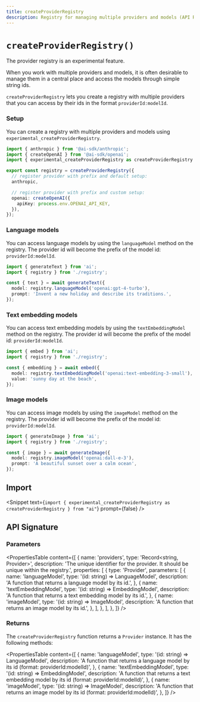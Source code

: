 ```yaml
---
title: createProviderRegistry
description: Registry for managing multiple providers and models (API Reference)
---
```


# `createProviderRegistry()`

<Note type="warning">The provider registry is an experimental feature.</Note>

When you work with multiple providers and models, it is often desirable to manage them
in a central place and access the models through simple string ids.

`createProviderRegistry` lets you create a registry with multiple providers that you
can access by their ids in the format `providerId:modelId`.

### Setup

You can create a registry with multiple providers and models using `experimental_createProviderRegistry`.

```ts
import { anthropic } from '@ai-sdk/anthropic';
import { createOpenAI } from '@ai-sdk/openai';
import { experimental_createProviderRegistry as createProviderRegistry } from 'ai';

export const registry = createProviderRegistry({
  // register provider with prefix and default setup:
  anthropic,

  // register provider with prefix and custom setup:
  openai: createOpenAI({
    apiKey: process.env.OPENAI_API_KEY,
  }),
});
```

### Language models

You can access language models by using the `languageModel` method on the registry.
The provider id will become the prefix of the model id: `providerId:modelId`.

```ts highlight={"5"}
import { generateText } from 'ai';
import { registry } from './registry';

const { text } = await generateText({
  model: registry.languageModel('openai:gpt-4-turbo'),
  prompt: 'Invent a new holiday and describe its traditions.',
});
```

### Text embedding models

You can access text embedding models by using the `textEmbeddingModel` method on the registry.
The provider id will become the prefix of the model id: `providerId:modelId`.

```ts highlight={"5"}
import { embed } from 'ai';
import { registry } from './registry';

const { embedding } = await embed({
  model: registry.textEmbeddingModel('openai:text-embedding-3-small'),
  value: 'sunny day at the beach',
});
```

### Image models

You can access image models by using the `imageModel` method on the registry.
The provider id will become the prefix of the model id: `providerId:modelId`.

```ts highlight={"5"}
import { generateImage } from 'ai';
import { registry } from './registry';

const { image } = await generateImage({
  model: registry.imageModel('openai:dall-e-3'),
  prompt: 'A beautiful sunset over a calm ocean',
});
```

## Import

<Snippet
  text={`import { experimental_createProviderRegistry as createProviderRegistry } from "ai"`}
  prompt={false}
/>

## API Signature

### Parameters

<PropertiesTable
  content={[
    {
      name: 'providers',
      type: 'Record<string, Provider>',
      description:
        'The unique identifier for the provider. It should be unique within the registry.',
      properties: [
        {
          type: 'Provider',
          parameters: [
            {
              name: 'languageModel',
              type: '(id: string) => LanguageModel',
              description:
                'A function that returns a language model by its id.',
            },
            {
              name: 'textEmbeddingModel',
              type: '(id: string) => EmbeddingModel<string>',
              description:
                'A function that returns a text embedding model by its id.',
            },
            {
              name: 'imageModel',
              type: '(id: string) => ImageModel',
              description: 'A function that returns an image model by its id.',
            },
          ],
        },
      ],
    },
  ]}
/>

### Returns

The `createProviderRegistry` function returns a `Provider` instance. It has the following methods:

<PropertiesTable
  content={[
    {
      name: 'languageModel',
      type: '(id: string) => LanguageModel',
      description:
        'A function that returns a language model by its id (format: providerId:modelId)',
    },
    {
      name: 'textEmbeddingModel',
      type: '(id: string) => EmbeddingModel<string>',
      description:
        'A function that returns a text embedding model by its id (format: providerId:modelId)',
    },
    {
      name: 'imageModel',
      type: '(id: string) => ImageModel',
      description:
        'A function that returns an image model by its id (format: providerId:modelId)',
    },
  ]}
/>
